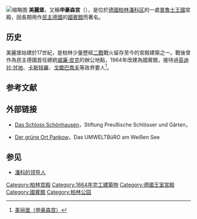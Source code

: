 [[File:Berlin_Schloss_Schoenhausen_06-2014.jpg|缩略图]]
'''美麗堡'''，又稱'''申豪森宮'''（{{lang-de|'''Schloss Schönhausen'''}}），是位於[[德國|德國]][[柏林|柏林]][[潘科|潘科区]]的一處[[普魯士王國|普魯士王國]]宮殿，因長期用作[[民主德國|民主德國]]的[[國賓館|國賓館]]而著名。

==历史==
美麗堡始建於17世紀，是柏林少量歷經[[二戰|二戰]]戰火留存至今的宮殿建築之一。戰後曾作為民主德國首任總統[[威廉·皮克|威廉·皮克]]的辦公地點，1964年改建為國賓館，接待過[[英迪拉·甘地|英迪拉·甘地]]、[[卡斯特羅|卡斯特羅]]、[[戈爾巴喬夫|戈爾巴喬夫]]等政界要人<ref>[http://www.laibolin.com/berlin-tour.php?inid=134 美丽堡（申豪森宫）]</ref>。

==参考文献==
{{reflist}}

==外部链接==
*{{de}}[https://web.archive.org/web/20100402193723/http://www.spsg.de/index.php?id=3422 Das Schloss Schönhausen]，Stiftung Preußische Schlösser und Gärten，
*{{de}}[http://www.umweltbuero-weissensee.de/umwelt-blatt01.php#Schloss Der grüne Ort Pankow]，Das UMWELTBüRO am Weißen See

==参见==
* [[潘科的领导人|潘科的领导人]]

{{普鲁士王宫}}
{{Authority control}}
[[Category:柏林宫殿|Category:柏林宫殿]]
[[Category:1664年完工建築物|Category:1664年完工建築物]]
[[Category:德國王室宮殿|Category:德國王室宮殿]]
[[Category:國賓館|Category:國賓館]]
[[Category:柏林公园|Category:柏林公园]]